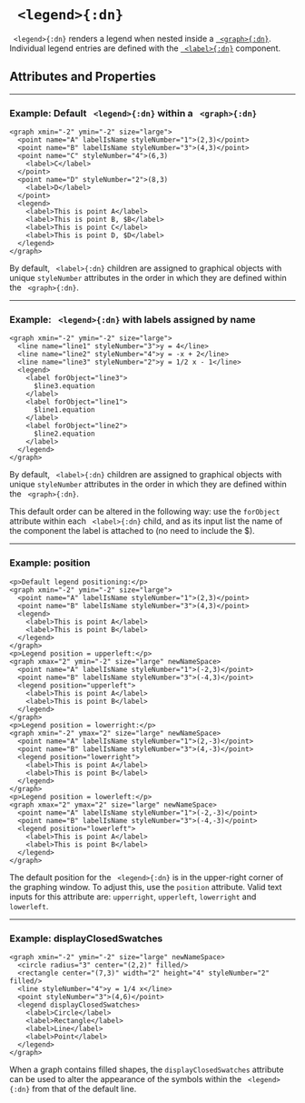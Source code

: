 


# ` <legend>{:dn}`



` <legend>{:dn}` renders a legend when nested inside a [` <graph>{:dn}`](graph.mdx). Individual 
legend entries are defined with the [` <label>{:dn}`](label.mdx) component.


## Attributes and Properties 
 <AttrDisplay name='legend'/> 
 <PropDisplay name='legend'/>

---

### Example: Default ` <legend>{:dn}` within a ` <graph>{:dn}`


```doenet-editor-horiz
<graph xmin="-2" ymin="-2" size="large">  
  <point name="A" labelIsName styleNumber="1">(2,3)</point>
  <point name="B" labelIsName styleNumber="3">(4,3)</point>
  <point name="C" styleNumber="4">(6,3)
    <label>C</label>
  </point>
  <point name="D" styleNumber="2">(8,3)
    <label>D</label>
  </point>
  <legend>
    <label>This is point A</label>
    <label>This is point B, $B</label>
    <label>This is point C</label>
    <label>This is point D, $D</label>
  </legend>
</graph>     
```



By default, ` <label>{:dn}` children are assigned to graphical objects with unique `styleNumber` attributes in the order in which they are defined within the ` <graph>{:dn}`.



---

### Example: ` <legend>{:dn}` with labels assigned by name


```doenet-editor-horiz
<graph xmin="-2" ymin="-2" size="large">  
  <line name="line1" styleNumber="3">y = 4</line>
  <line name="line2" styleNumber="4">y = -x + 2</line>
  <line name="line3" styleNumber="2">y = 1/2 x - 1</line>
  <legend>
    <label forObject="line3">
      $line3.equation
    </label>
    <label forObject="line1">
      $line1.equation
    </label>
    <label forObject="line2">
      $line2.equation
    </label>
  </legend>
</graph>      
```



By default, ` <label>{:dn}` children are assigned to graphical objects with unique `styleNumber` attributes in the order in which they are defined within the ` <graph>{:dn}`.


This default order can be altered in the following way: use the `forObject` attribute within each ` <label>{:dn}` child, and as its input list the name of the component the label is attached to (no need to include the &dollar;).



---

### Example: position


```doenet-editor-horiz
<p>Default legend positioning:</p>
<graph xmin="-2" ymin="-2" size="large">  
  <point name="A" labelIsName styleNumber="1">(2,3)</point>
  <point name="B" labelIsName styleNumber="3">(4,3)</point>
  <legend>
    <label>This is point A</label>
    <label>This is point B</label>
  </legend>
</graph> 
<p>Legend position = upperleft:</p>
<graph xmax="2" ymin="-2" size="large" newNameSpace>  
  <point name="A" labelIsName styleNumber="1">(-2,3)</point>
  <point name="B" labelIsName styleNumber="3">(-4,3)</point>
  <legend position="upperleft">
    <label>This is point A</label>
    <label>This is point B</label>
  </legend>
</graph>  
<p>Legend position = lowerright:</p>
<graph xmin="-2" ymax="2" size="large" newNameSpace>  
  <point name="A" labelIsName styleNumber="1">(2,-3)</point>
  <point name="B" labelIsName styleNumber="3">(4,-3)</point>
  <legend position="lowerright">
    <label>This is point A</label>
    <label>This is point B</label>
  </legend>
</graph>  
<p>Legend position = lowerleft:</p>
<graph xmax="2" ymax="2" size="large" newNameSpace>  
  <point name="A" labelIsName styleNumber="1">(-2,-3)</point>
  <point name="B" labelIsName styleNumber="3">(-4,-3)</point>
  <legend position="lowerleft">
    <label>This is point A</label>
    <label>This is point B</label>
  </legend>
</graph>  
```



The default position for the ` <legend>{:dn}` is in the upper-right corner of the graphing window. To adjust this, use the `position` attribute. Valid text inputs for this attribute are: `upperright`, `upperleft`, `lowerright` and `lowerleft`.



---

### Example: displayClosedSwatches


```doenet-editor-horiz
<graph xmin="-2" ymin="-2" size="large" newNameSpace> 
  <circle radius="3" center="(2,2)" filled/>
  <rectangle center="(7,3)" width="2" height="4" styleNumber="2" filled/>
  <line styleNumber="4">y = 1/4 x</line>
  <point styleNumber="3">(4,6)</point>
  <legend displayClosedSwatches>
    <label>Circle</label>
    <label>Rectangle</label>
    <label>Line</label>
    <label>Point</label>
  </legend>
</graph>
```



When a graph contains filled shapes, the `displayClosedSwatches` attribute can be used to alter the appearance of the symbols within the ` <legend>{:dn}` from that of the default line.

